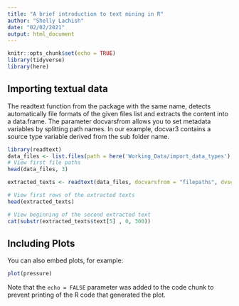 ```yaml
---
title: "A brief introduction to text mining in R"
author: "Shelly Lachish"
date: "02/02/2021"
output: html_document
---
```


```r
knitr::opts_chunk$set(echo = TRUE)
library(tidyverse)
library(here)
```

## Importing textual data

The readtext function from the package with the same name, detects automatically file formats of the given files list and extracts the content into a data.frame. The parameter docvarsfrom allows you to set metadata variables by splitting path names. In our example, docvar3 contains a source type variable derived from the sub folder name.

```r
library(readtext)
data_files <- list.files(path = here('Working_Data/import_data_types'), full.names = T, recursive = T)
# View first file paths
head(data_files, 3)

extracted_texts <- readtext(data_files, docvarsfrom = "filepaths", dvsep = "/")

# View first rows of the extracted texts
head(extracted_texts)

# View beginning of the second extracted text
cat(substr(extracted_texts$text[5] , 0, 300))

```

## Including Plots

You can also embed plots, for example:

```r
plot(pressure)
```

Note that the `echo = FALSE` parameter was added to the code chunk to prevent printing of the R code that generated the plot.

